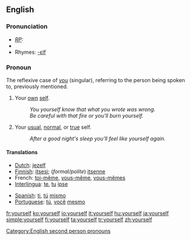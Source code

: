 ==English==
===Pronunciation===
* ''[[RP]]:'' {{IPA|/jɔːˈself/}}
*{{audio|en-us-yourself.ogg|Audio (US)}}
*Rhymes: [[Rhymes:English:-ɛlf|-ɛlf]]

===Pronoun===
{{English reflexive pronouns}}
The reflexive case of ''[[you]]'' (singular), referring to the person being spoken to, previously mentioned.
# Your [[own]] [[self]]. 
#: ''You yourself know that what you wrote was wrong.'' 
#: ''Be careful with that fire or you'll burn yourself.'' 
# Your [[usual]], [[normal]], or [[true]] self. 
#: ''After a good night's sleep you'll feel like yourself again.''

====Translations====
{{top}}
*[[Dutch]]: [[jezelf]]
*[[Finnish]]: [[itsesi]]; (''formal/polite'') [[itsenne]]
*French: [[toi-même]], [[vous-même]], [[vous-mêmes]]
*[[Interlingua]]: [[te]], [[tu]] [[ipse]]
{{mid}}
*[[Spanish]]: [[ti]], [[tú]] [[mismo]]
*[[Portuguese]]: [[tú]], [[você]] [[mesmo]]
{{bottom}}

[[Category:English second person pronouns]]

[[fr:yourself]]
[[ko:yourself]]
[[io:yourself]]
[[it:yourself]]
[[hu:yourself]]
[[ja:yourself]]
[[simple:yourself]]
[[fi:yourself]]
[[ta:yourself]]
[[tr:yourself]]
[[zh:yourself]]